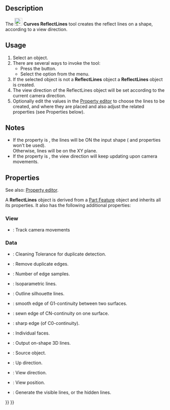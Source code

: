 <languages/>
<translate>

<!--T:1-->
{{Docnav
|[[Curves_CompressionSpring|CompressionSpring]]
|[[Curves_MultiLoft|MultiLoft]]
|[[Curves_Workbench|Curves]]
|IconL=Curves_CompressionSpring.svg
|IconR=Curves_MultiLoft.svg
|IconC=Curves_workbench_icon.svg
}}

<!--T:2-->
{{GuiCommand
|Name=Curves ReflectLines
|MenuLocation=Surfaces → Reflect Lines
|Workbenches=[[Curves_Workbench|Curves]]
}}

==Description== <!--T:3-->

<!--T:4-->
The [[Image:Curves_ReflectLines.svg|24px]] '''Curves ReflectLines''' tool creates the reflect lines on a shape, according to a view direction.

==Usage== <!--T:5-->

<!--T:6-->
# Select an object.
# There are several ways to invoke the tool:
#* Press the {{Button|[[Image:Curves_ReflectLines.svg|16px]] [[Curves_ReflectLines|Reflect Lines]]}} button.
#* Select the {{MenuCommand|Surfaces → [[Image:Curves_ReflectLines.svg|16px]] Reflect Lines}} option from the menu.
# If the selected object is not a '''ReflectLines''' object a '''ReflectLines''' object is created.
# The view direction of the ReflectLines object will be set according to the current camera direction.
# Optionally edit the values in the [[Property_editor|Property editor]] to choose the lines to be created, and where they are placed and also adjust the related properties (see Properties below).

==Notes== <!--T:7-->

<!--T:12-->
* If the {{PropertyData|On Shape}} property is {{True}}, the lines will be ON the input shape ({{PropertyData|View Pos}} and {{PropertyData|Up Dir}} properties won't be used).<br>Otherwise, lines will be on the XY plane.
* If the {{PropertyView|TrackCamera}} property is {{True}}, the view direction will keep updating upon camera movements.

==Properties== <!--T:9-->

<!--T:13-->
See also: [[Property_editor|Property editor]].

<!--T:14-->
A '''ReflectLines''' object is derived from a [[Part_Feature|Part Feature]] object and inherits all its properties. It also has the following additional properties:

===View=== <!--T:15-->

<!--T:16-->
{{TitleProperty|AutoView}}

<!--T:17-->
* {{PropertyView|TrackCamera|Bool}}: Track camera movements

===Data=== <!--T:18-->

<!--T:20-->
{{TitleProperty|Cleaning Options}}

<!--T:21-->
* {{PropertyData|Cleaning Tolerance|Quantity|Hidden}}: Cleaning Tolerance for duplicate detection.
* {{PropertyData|Remove Duplicates|Bool}}: Remove duplicate edges.
* {{PropertyData|Samples|Integer|Hidden}}: Number of edge samples.

<!--T:22-->
{{TitleProperty|Edge Type}}

<!--T:23-->
* {{PropertyData|Iso Line|Bool}}: Isoparametric lines.
* {{PropertyData|Out Line|Bool}}: Outline silhouette lines.
* {{PropertyData|Rg1 Line|Bool|}}: smooth edge of G1-continuity between two surfaces.
* {{PropertyData|RgN Line|Bool}}: sewn edge of CN-continuity on one surface.
* {{PropertyData|Sharp|Bool}}: sharp edge (of C0-continuity).

<!--T:24-->
{{TitleProperty|Reflect Lines}}

<!--T:25-->
* {{PropertyData|Indiv Faces|LinkSubList}}: Individual faces.
* {{PropertyData|On Shape|Bool}}: Output on-shape 3D lines.
* {{PropertyData|Source|Link}}: Source object.
* {{PropertyData|Up Dir|Vector|Hidden}}: Up direction.
* {{PropertyData|View Dir|Vector}}: View direction.
* {{PropertyData|View Pos|Vector|Hidden}}: View position.
* {{PropertyData|Visible|Bool}}: Generate the visible lines, or the hidden lines.


<!--T:11-->
{{Docnav
|[[Curves_CompressionSpring|CompressionSpring]]
|[[Curves_MultiLoft|MultiLoft]]
|[[Curves_Workbench|Curves]]
|IconL=Curves_CompressionSpring.svg
|IconR=Curves_MultiLoft.svg
|IconC=Curves_workbench_icon.svg
}}

</translate>
{{Curves Tools navi{{#translation:}}}}
{{Userdocnavi{{#translation:}}}}